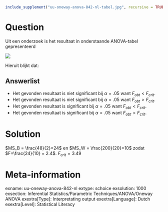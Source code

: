 ```{r, echo = FALSE, results = "hide"}
include_supplement("uu-oneway-anova-842-nl-tabel.jpg", recursive = TRUE)
```



Question
========
Uit een onderzoek is het resultaat in onderstaande ANOVA-tabel gepresenteerd

![](uu-oneway-anova-842-nl-tabel.jpg)

Hieruit blijkt dat:

Answerlist
----------
* Het gevonden resultaat is niet significant bij $\alpha = .05$ want $F_{obt} < F_{crit}$.
* Het gevonden resultaat is niet significant bij $\alpha = .05$ want $F_{obt} > F_{crit}$.
* Het gevonden resultaat is significant bij $\alpha = .05$ want $F_{obt} < F_{crit}$.
* Het gevonden resultaat is significant bij $\alpha = .05$ want $F_{obt} > F_{crit}$.


Solution
========

$MS_B = \frac{48}{2}=24$ en $MS_W = \frac{200}{20}=10$ zodat $F=\frac{24}{10} = 2.4$. 
$F_{crit} = 3.49$ 


Meta-information
================
exname: uu-oneway-anova-842-nl
extype: schoice
exsolution: 1000
exsection: Inferential Statistics/Parametric Techniques/ANOVA/Oneway ANOVA
exextra[Type]: Interpretating output
exextra[Language]: Dutch
exextra[Level]: Statistical Literacy